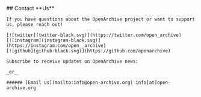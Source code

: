 
<ContactSection>
    ## Contact **Us**

    If you have questions about the OpenArchive project or want to support us, please reach out!

    [![twitter](twitter-black.svg)](https://twitter.com/open_archive)
    [![instagram](instagram-black.svg)](https://instagram.com/open__archive)
    [![github](github-black.svg)](https://github.com/openarchive)

    Subscribe to receive updates on OpenArchive news:

    _or_

    ###### [Email us](mailto:info@open-archive.org) info[at]open-archive.org

</ContactSection>
